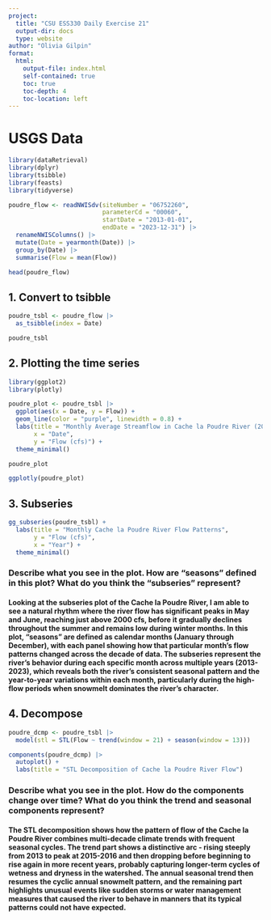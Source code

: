 ```yaml
---
project:
  title: "CSU ESS330 Daily Exercise 21"
  output-dir: docs
  type: website
author: "Olivia Gilpin"
format:
  html:
    output-file: index.html
    self-contained: true
    toc: true
    toc-depth: 4
    toc-location: left 
---
```


# USGS Data 
```r
library(dataRetrieval)
library(dplyr)  
library(tsibble) 
library(feasts)   
library(tidyverse)

poudre_flow <- readNWISdv(siteNumber = "06752260",    
                          parameterCd = "00060",      
                          startDate = "2013-01-01",   
                          endDate = "2023-12-31") |>  
  renameNWISColumns() |>                              
  mutate(Date = yearmonth(Date)) |>                   
  group_by(Date) |>                                   
  summarise(Flow = mean(Flow))                        
```
```r
head(poudre_flow)
```
## 1. Convert to tsibble
```r
poudre_tsbl <- poudre_flow |>
  as_tsibble(index = Date)

poudre_tsbl
```
## 2. Plotting the time series
```r
library(ggplot2)
library(plotly)

poudre_plot <- poudre_tsbl |>
  ggplot(aes(x = Date, y = Flow)) +
  geom_line(color = "purple", linewidth = 0.8) +
  labs(title = "Monthly Average Streamflow in Cache la Poudre River (2013-2023)",
       x = "Date",
       y = "Flow (cfs)") +
  theme_minimal()

poudre_plot

ggplotly(poudre_plot)
```

## 3. Subseries
```r

gg_subseries(poudre_tsbl) +
  labs(title = "Monthly Cache la Poudre River Flow Patterns", 
       y = "Flow (cfs)", 
       x = "Year") + 
  theme_minimal()
```

### Describe what you see in the plot. How are “seasons” defined in this plot? What do you think the “subseries” represent? 
#### Looking at the subseries plot of the Cache la Poudre River, I am able to see a natural rhythm where the river flow has significant peaks in May and June, reaching just above 2000 cfs, before it gradually declines throughout the summer and remains low during winter months. In this plot, "seasons" are defined as calendar months (January through December), with each panel showing how that particular month's flow patterns changed across the decade of data. The subseries represent the river's behavior during each specific month across multiple years (2013-2023), which reveals both the river's consistent seasonal pattern and the year-to-year variations within each month, particularly during the high-flow periods when snowmelt dominates the river's character.

## 4. Decompose
```r
poudre_dcmp <- poudre_tsbl |>
  model(stl = STL(Flow ~ trend(window = 21) + season(window = 13)))

components(poudre_dcmp) |>
  autoplot() +
  labs(title = "STL Decomposition of Cache la Poudre River Flow")
```
### Describe what you see in the plot. How do the components change over time? What do you think the trend and seasonal components represent?
#### The STL decomposition shows how the pattern of flow of the Cache la Poudre River combines multi-decade climate trends with frequent seasonal cycles. The trend part shows a distinctive arc - rising steeply from 2013 to peak at 2015-2016 and then dropping before beginning to rise again in more recent years, probably capturing longer-term cycles of wetness and dryness in the watershed. The annual seasonal trend then resumes the cyclic annual snowmelt pattern, and the remaining part highlights unusual events like sudden storms or water management measures that caused the river to behave in manners that its typical patterns could not have expected.

